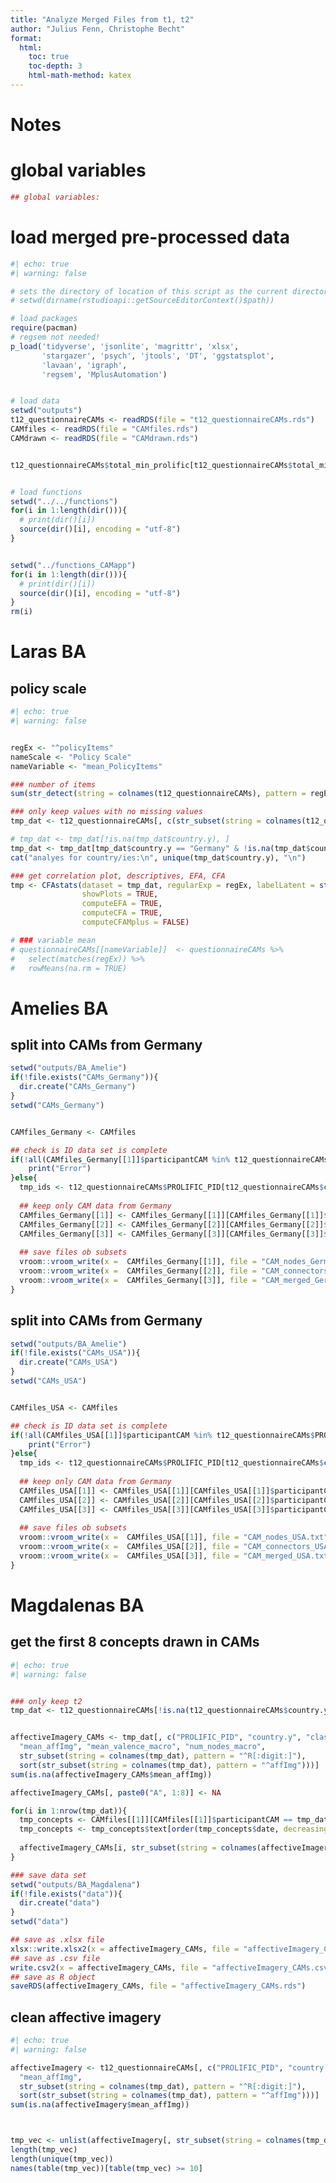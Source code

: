 ---
title: "Analyze Merged Files from t1, t2"
author: "Julius Fenn, Christophe Becht"
format:
  html:
    toc: true
    toc-depth: 3
    html-math-method: katex
---


# Notes


# global variables

```{r}
## global variables: 


```



# load merged pre-processed data

```{r}
#| echo: true
#| warning: false

# sets the directory of location of this script as the current directory
# setwd(dirname(rstudioapi::getSourceEditorContext()$path))

# load packages
require(pacman)
# regsem not needed!
p_load('tidyverse', 'jsonlite', 'magrittr', 'xlsx',
       'stargazer', 'psych', 'jtools', 'DT', 'ggstatsplot', 
       'lavaan', 'igraph',
       'regsem', 'MplusAutomation')


# load data
setwd("outputs")
t12_questionnaireCAMs <- readRDS(file = "t12_questionnaireCAMs.rds")
CAMfiles <- readRDS(file = "CAMfiles.rds")
CAMdrawn <- readRDS(file = "CAMdrawn.rds")


t12_questionnaireCAMs$total_min_prolific[t12_questionnaireCAMs$total_min_prolific > 1000] <- NA


# load functions
setwd("../../functions")
for(i in 1:length(dir())){
  # print(dir()[i])
  source(dir()[i], encoding = "utf-8")
}


setwd("../functions_CAMapp")
for(i in 1:length(dir())){
  # print(dir()[i])
  source(dir()[i], encoding = "utf-8")
}
rm(i)
```


# Laras BA

## policy scale


```{r}
#| echo: true
#| warning: false


regEx <- "^policyItems"
nameScale <- "Policy Scale"
nameVariable <- "mean_PolicyItems"

### number of items
sum(str_detect(string = colnames(t12_questionnaireCAMs), pattern = regEx))

### only keep values with no missing values
tmp_dat <- t12_questionnaireCAMs[, c(str_subset(string = colnames(t12_questionnaireCAMs), pattern = regEx), "country.y")]

# tmp_dat <- tmp_dat[!is.na(tmp_dat$country.y), ]
tmp_dat <- tmp_dat[tmp_dat$country.y == "Germany" & !is.na(tmp_dat$country.y), ]
cat("analyes for country/ies:\n", unique(tmp_dat$country.y), "\n")

### get correlation plot, descriptives, EFA, CFA
tmp <- CFAstats(dataset = tmp_dat, regularExp = regEx, labelLatent = str_remove(string = nameVariable, pattern = "mean_"), 
                showPlots = TRUE, 
                computeEFA = TRUE, 
                computeCFA = TRUE, 
                computeCFAMplus = FALSE)

# ### variable mean
# questionnaireCAMs[[nameVariable]]  <- questionnaireCAMs %>%
#   select(matches(regEx)) %>%
#   rowMeans(na.rm = TRUE)
```


# Amelies BA


## split into CAMs from Germany

```{r}
setwd("outputs/BA_Amelie")
if(!file.exists("CAMs_Germany")){
  dir.create("CAMs_Germany")
}
setwd("CAMs_Germany")


CAMfiles_Germany <- CAMfiles

## check is ID data set is complete
if(!all(CAMfiles_Germany[[1]]$participantCAM %in% t12_questionnaireCAMs$PROLIFIC_PID)){
    print("Error")
}else{
  tmp_ids <- t12_questionnaireCAMs$PROLIFIC_PID[t12_questionnaireCAMs$country.x == "Germany"]
  
  ## keep only CAM data from Germany
  CAMfiles_Germany[[1]] <- CAMfiles_Germany[[1]][CAMfiles_Germany[[1]]$participantCAM %in% tmp_ids,]
  CAMfiles_Germany[[2]] <- CAMfiles_Germany[[2]][CAMfiles_Germany[[2]]$participantCAM %in% tmp_ids,]
  CAMfiles_Germany[[3]] <- CAMfiles_Germany[[3]][CAMfiles_Germany[[3]]$participantCAM.x %in% tmp_ids,]
  
  ## save files ob subsets
  vroom::vroom_write(x =  CAMfiles_Germany[[1]], file = "CAM_nodes_Germany.txt")
  vroom::vroom_write(x =  CAMfiles_Germany[[2]], file = "CAM_connectors_Germany.txt")
  vroom::vroom_write(x =  CAMfiles_Germany[[3]], file = "CAM_merged_Germany.txt")
}
```



## split into CAMs from Germany


```{r}
setwd("outputs/BA_Amelie")
if(!file.exists("CAMs_USA")){
  dir.create("CAMs_USA")
}
setwd("CAMs_USA")


CAMfiles_USA <- CAMfiles

## check is ID data set is complete
if(!all(CAMfiles_USA[[1]]$participantCAM %in% t12_questionnaireCAMs$PROLIFIC_PID)){
    print("Error")
}else{
  tmp_ids <- t12_questionnaireCAMs$PROLIFIC_PID[t12_questionnaireCAMs$country.x == "USA"]
  
  ## keep only CAM data from Germany
  CAMfiles_USA[[1]] <- CAMfiles_USA[[1]][CAMfiles_USA[[1]]$participantCAM %in% tmp_ids,]
  CAMfiles_USA[[2]] <- CAMfiles_USA[[2]][CAMfiles_USA[[2]]$participantCAM %in% tmp_ids,]
  CAMfiles_USA[[3]] <- CAMfiles_USA[[3]][CAMfiles_USA[[3]]$participantCAM.x %in% tmp_ids,]
  
  ## save files ob subsets
  vroom::vroom_write(x =  CAMfiles_USA[[1]], file = "CAM_nodes_USA.txt")
  vroom::vroom_write(x =  CAMfiles_USA[[2]], file = "CAM_connectors_USA.txt")
  vroom::vroom_write(x =  CAMfiles_USA[[3]], file = "CAM_merged_USA.txt")
}
```

# Magdalenas BA

## get the first 8 concepts drawn in CAMs


```{r}
#| echo: true
#| warning: false


### only keep t2
tmp_dat <- t12_questionnaireCAMs[!is.na(t12_questionnaireCAMs$country.y), ]


affectiveImagery_CAMs <- tmp_dat[, c("PROLIFIC_PID", "country.y", "classes_conspiracy", "politicalParty", "socio_sex",
  "mean_affImg", "mean_valence_macro", "num_nodes_macro",
  str_subset(string = colnames(tmp_dat), pattern = "^R[:digit:]"), 
  sort(str_subset(string = colnames(tmp_dat), pattern = "^affImg")))]
sum(is.na(affectiveImagery_CAMs$mean_affImg))

affectiveImagery_CAMs[, paste0("A", 1:8)] <- NA

for(i in 1:nrow(tmp_dat)){
  tmp_concepts <- CAMfiles[[1]][CAMfiles[[1]]$participantCAM == tmp_dat$PROLIFIC_PID[i],]
  tmp_concepts <- tmp_concepts$text[order(tmp_concepts$date, decreasing = FALSE)][2:9]
  
  affectiveImagery_CAMs[i, str_subset(string = colnames(affectiveImagery_CAMs), pattern = "^A")] <- tmp_concepts
}

### save data set
setwd("outputs/BA_Magdalena")
if(!file.exists("data")){
  dir.create("data")
}
setwd("data")

## save as .xlsx file
xlsx::write.xlsx2(x = affectiveImagery_CAMs, file = "affectiveImagery_CAMs.xlsx")
## save as .csv file
write.csv2(x = affectiveImagery_CAMs, file = "affectiveImagery_CAMs.csv")
## save as R object
saveRDS(affectiveImagery_CAMs, file = "affectiveImagery_CAMs.rds")
```

## clean affective imagery

```{r}
#| echo: true
#| warning: false

affectiveImagery <- t12_questionnaireCAMs[, c("PROLIFIC_PID", "country.y", "classes_conspiracy", "politicalParty", "socio_sex",
  "mean_affImg",
  str_subset(string = colnames(tmp_dat), pattern = "^R[:digit:]"), 
  sort(str_subset(string = colnames(tmp_dat), pattern = "^affImg")))]
sum(is.na(affectiveImagery$mean_affImg))



tmp_vec <- unlist(affectiveImagery[, str_subset(string = colnames(tmp_dat), pattern = "^R[:digit:]")])
length(tmp_vec)
length(unique(tmp_vec))
names(table(tmp_vec))[table(tmp_vec) >= 10]
```
